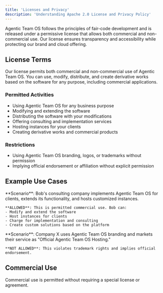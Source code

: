 ```yaml
---
title: 'Licenses and Privacy'
description: 'Understanding Apache 2.0 License and Privacy Policy'
---
```


Agentic Team OS follows the principles of fair-code development and is released under a permissive license that allows both commercial and non-commercial use. Our license ensures transparency and accessibility while protecting our brand and cloud offering.

## License Terms

Our license permits both commercial and non-commercial use of Agentic Team OS. You can use, modify, distribute, and create derivative works based on the software for any purpose, including commercial applications.

### Permitted Activities
- Using Agentic Team OS for any business purpose
- Modifying and extending the software
- Distributing the software with your modifications
- Offering consulting and implementation services
- Hosting instances for your clients
- Creating derivative works and commercial products

### Restrictions
- Using Agentic Team OS branding, logos, or trademarks without permission
- Implying official endorsement or affiliation without explicit permission

## Example Use Cases

<AccordionGroup>
  <Accordion title="Commercial Implementation">
    **Scenario**: Bob's consulting company implements Agentic Team OS for clients, extends its functionality, and hosts customized instances.
    
    **ALLOWED**: This is permitted commercial use. Bob can:
    - Modify and extend the software
    - Host instances for clients
    - Charge for implementation and consulting
    - Create custom solutions based on the platform
  </Accordion>

  <Accordion title="Brand and Competition">
    **Scenario**: Company X uses Agentic Team OS branding and markets their service as "Official Agentic Team OS Hosting."
    
    **NOT ALLOWED**: This violates trademark rights and implies official endorsement.
  </Accordion>
</AccordionGroup>

## Commercial Use

Commercial use is permitted without requiring a special license or agreement. 
